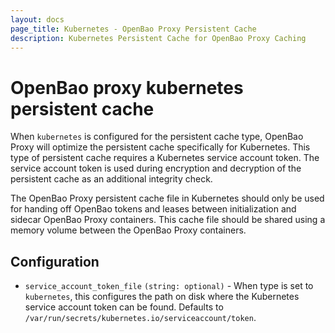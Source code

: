 ```yaml
---
layout: docs
page_title: Kubernetes - OpenBao Proxy Persistent Cache
description: Kubernetes Persistent Cache for OpenBao Proxy Caching
---
```


# OpenBao proxy kubernetes persistent cache

When `kubernetes` is configured for the persistent cache type, OpenBao Proxy will optimize the
persistent cache specifically for Kubernetes. This type of persistent cache requires a Kubernetes
service account token. The service account token is used during encryption and decryption of the
persistent cache as an additional integrity check.

The OpenBao Proxy persistent cache file in Kubernetes should only be used for handing off OpenBao tokens
and leases between initialization and sidecar OpenBao Proxy containers. This cache file should be shared
using a memory volume between the OpenBao Proxy containers.

## Configuration

- `service_account_token_file` `(string: optional)` - When type is set to `kubernetes`,
  this configures the path on disk where the Kubernetes service account token can be found.
  Defaults to `/var/run/secrets/kubernetes.io/serviceaccount/token`.

